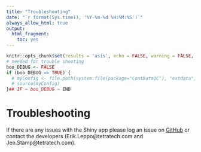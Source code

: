 ```yaml
---
title: "Troubleshooting"
date: "`r format(Sys.time(), '%Y-%m-%d %H:%M:%S')`"
always_allow_html: true
output:
  html_fragment:
    toc: yes
---
```


```r
knitr::opts_chunk$set(results = 'asis', echo = FALSE, warning = FALSE, message = FALSE, fig.align = "center")
# needed for trouble shooting
boo_DEBUG <- FALSE
if (boo_DEBUG == TRUE) {
  # myConfig <- file.path(system.file(package="ContDataQC"), "extdata", "config.ORIG.R")
  # source(myConfig)
}## IF ~ boo_DEBUG ~ END
```

# Troubleshooting

If there are any issues with the Shiny app please log an issue on 
<a href="https://github.com/leppott/ContDataQC/issues" target="_blank">GitHub</a>
or contact the developers (Erik.Leppo@tetratech.com and Jen.Stamp@tetratech.com).

